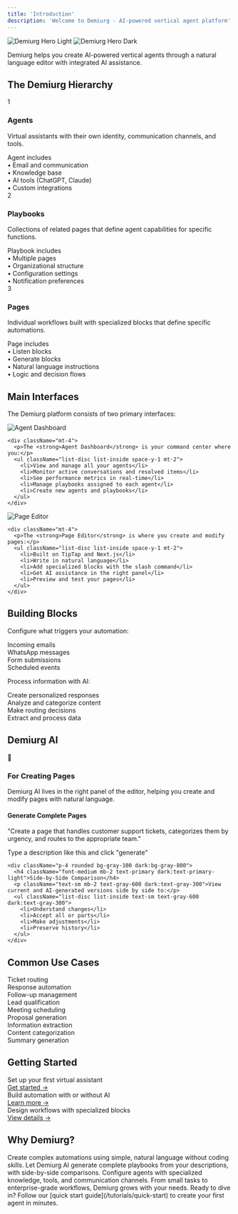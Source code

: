 ```yaml
---
title: 'Introduction'
description: 'Welcome to Demiurg - AI-powered vertical agent platform'
---
```


<img
  className="block dark:hidden rounded-lg shadow-sm"
  src="/images/hero-light.png"
  alt="Demiurg Hero Light"
/>
<img
  className="hidden dark:block rounded-lg shadow-sm"
  src="/images/hero-dark.png"
  alt="Demiurg Hero Dark"
/>

<Note>
  Demiurg helps you create AI-powered vertical agents through a natural language editor with integrated AI assistance.
</Note>

## The Demiurg Hierarchy

<div className="grid grid-cols-1 gap-6 mb-6">
  <Card>
    <div className="flex items-center space-x-2 mb-2">
      <div className="w-6 h-6 flex items-center justify-center bg-primary/20 dark:bg-primary/30 rounded-full">
        <span className="text-primary dark:text-primary-light text-sm">1</span>
      </div>
      <h3 className="text-lg font-medium">Agents</h3>
    </div>
    <p className="mb-3 text-gray-600 dark:text-gray-300 text-sm">Virtual assistants with their own identity, communication channels, and tools.</p>
    <div className="text-xs font-medium uppercase text-gray-500 dark:text-gray-400 mb-2">Agent includes</div>
    <div className="space-y-2 text-sm">
      <div className="flex items-center">
        <span className="mr-2">•</span> Email and communication
      </div>
      <div className="flex items-center">
        <span className="mr-2">•</span> Knowledge base
      </div>
      <div className="flex items-center">
        <span className="mr-2">•</span> AI tools (ChatGPT, Claude)
      </div>
      <div className="flex items-center">
        <span className="mr-2">•</span> Custom integrations
      </div>
    </div>
  </Card>
  
  <Card>
    <div className="flex items-center space-x-2 mb-2">
      <div className="w-6 h-6 flex items-center justify-center bg-primary/20 dark:bg-primary/30 rounded-full">
        <span className="text-primary dark:text-primary-light text-sm">2</span>
      </div>
      <h3 className="text-lg font-medium">Playbooks</h3>
    </div>
    <p className="mb-3 text-gray-600 dark:text-gray-300 text-sm">Collections of related pages that define agent capabilities for specific functions.</p>
    <div className="text-xs font-medium uppercase text-gray-500 dark:text-gray-400 mb-2">Playbook includes</div>
    <div className="space-y-2 text-sm">
      <div className="flex items-center">
        <span className="mr-2">•</span> Multiple pages
      </div>
      <div className="flex items-center">
        <span className="mr-2">•</span> Organizational structure
      </div>
      <div className="flex items-center">
        <span className="mr-2">•</span> Configuration settings
      </div>
      <div className="flex items-center">
        <span className="mr-2">•</span> Notification preferences
      </div>
    </div>
  </Card>
  
  <Card>
    <div className="flex items-center space-x-2 mb-2">
      <div className="w-6 h-6 flex items-center justify-center bg-primary/20 dark:bg-primary/30 rounded-full">
        <span className="text-primary dark:text-primary-light text-sm">3</span>
      </div>
      <h3 className="text-lg font-medium">Pages</h3>
    </div>
    <p className="mb-3 text-gray-600 dark:text-gray-300 text-sm">Individual workflows built with specialized blocks that define specific automations.</p>
    <div className="text-xs font-medium uppercase text-gray-500 dark:text-gray-400 mb-2">Page includes</div>
    <div className="space-y-2 text-sm">
      <div className="flex items-center">
        <span className="mr-2">•</span> Listen blocks
      </div>
      <div className="flex items-center">
        <span className="mr-2">•</span> Generate blocks
      </div>
      <div className="flex items-center">
        <span className="mr-2">•</span> Natural language instructions
      </div>
      <div className="flex items-center">
        <span className="mr-2">•</span> Logic and decision flows
      </div>
    </div>
  </Card>
</div>

## Main Interfaces

The Demiurg platform consists of two primary interfaces:

<Tabs>
  <Tab title="Agent Dashboard">
    <Frame>
      <img src="/images/agent-dashboard.png" alt="Agent Dashboard" className="rounded-lg" />
    </Frame>
    
    <div className="mt-4">
      <p>The <strong>Agent Dashboard</strong> is your command center where you:</p>
      <ul className="list-disc list-inside space-y-1 mt-2">
        <li>View and manage all your agents</li>
        <li>Monitor active conversations and resolved items</li>
        <li>See performance metrics in real-time</li>
        <li>Manage playbooks assigned to each agent</li>
        <li>Create new agents and playbooks</li>
      </ul>
    </div>
  </Tab>
  
  <Tab title="Page Editor">
    <Frame>
      <img src="/images/page-editor.png" alt="Page Editor" className="rounded-lg" />
    </Frame>
    
    <div className="mt-4">
      <p>The <strong>Page Editor</strong> is where you create and modify pages:</p>
      <ul className="list-disc list-inside space-y-1 mt-2">
        <li>Built on TipTap and Next.js</li>
        <li>Write in natural language</li>
        <li>Add specialized blocks with the slash command</li>
        <li>Get AI assistance in the right panel</li>
        <li>Preview and test your pages</li>
      </ul>
    </div>
  </Tab>
</Tabs>

## Building Blocks

<CardGroup cols={2}>
  <Card title="Listen Blocks" icon="ear-listen">
    <p className="mb-3 text-sm">Configure what triggers your automation:</p>
    <div className="space-y-2">
      <div className="px-3 py-2 rounded bg-gray-100 dark:bg-gray-800 text-sm">Incoming emails</div>
      <div className="px-3 py-2 rounded bg-gray-100 dark:bg-gray-800 text-sm">WhatsApp messages</div>
      <div className="px-3 py-2 rounded bg-gray-100 dark:bg-gray-800 text-sm">Form submissions</div>
      <div className="px-3 py-2 rounded bg-gray-100 dark:bg-gray-800 text-sm">Scheduled events</div>
    </div>
  </Card>
  
  <Card title="Generate Blocks" icon="sparkles">
    <p className="mb-3 text-sm">Process information with AI:</p>
    <div className="space-y-2">
      <div className="px-3 py-2 rounded bg-gray-100 dark:bg-gray-800 text-sm">Create personalized responses</div>
      <div className="px-3 py-2 rounded bg-gray-100 dark:bg-gray-800 text-sm">Analyze and categorize content</div>
      <div className="px-3 py-2 rounded bg-gray-100 dark:bg-gray-800 text-sm">Make routing decisions</div>
      <div className="px-3 py-2 rounded bg-gray-100 dark:bg-gray-800 text-sm">Extract and process data</div>
    </div>
  </Card>
</CardGroup>

## Demiurg AI

<Card>
  <div className="flex items-start space-x-4 mb-4">
    <div className="text-3xl">🧠</div>
    <div>
      <h3 className="font-medium text-lg">For Creating Pages</h3>
      <p className="text-sm mt-1 text-gray-600 dark:text-gray-300">Demiurg AI lives in the right panel of the editor, helping you create and modify pages with natural language.</p>
    </div>
  </div>
  
  <div className="grid grid-cols-1 md:grid-cols-2 gap-4">
    <div className="p-4 rounded bg-gray-100 dark:bg-gray-800">
      <h4 className="font-medium mb-2 text-primary dark:text-primary-light">Generate Complete Pages</h4>
      <div className="p-3 rounded bg-white dark:bg-gray-700 mb-2 text-sm italic border border-gray-200 dark:border-gray-600">
        "Create a page that handles customer support tickets, categorizes them by urgency, and routes to the appropriate team."
      </div>
      <p className="text-xs text-gray-500 dark:text-gray-400">Type a description like this and click "generate"</p>
    </div>
    
    <div className="p-4 rounded bg-gray-100 dark:bg-gray-800">
      <h4 className="font-medium mb-2 text-primary dark:text-primary-light">Side-by-Side Comparison</h4>
      <p className="text-sm mb-2 text-gray-600 dark:text-gray-300">View current and AI-generated versions side by side to:</p>
      <ul className="list-disc list-inside text-sm text-gray-600 dark:text-gray-300">
        <li>Understand changes</li>
        <li>Accept all or parts</li>
        <li>Make adjustments</li>
        <li>Preserve history</li>
      </ul>
    </div>
  </div>
</Card>

## Common Use Cases

<CardGroup cols={3}>
  <Card title="Customer Support" icon="headset">
    <div className="space-y-2 mt-2">
      <div className="px-3 py-2 text-xs rounded bg-gray-100 dark:bg-gray-800">Ticket routing</div>
      <div className="px-3 py-2 text-xs rounded bg-gray-100 dark:bg-gray-800">Response automation</div>
      <div className="px-3 py-2 text-xs rounded bg-gray-100 dark:bg-gray-800">Follow-up management</div>
    </div>
  </Card>
  <Card title="Sales Automation" icon="shopping-cart">
    <div className="space-y-2 mt-2">
      <div className="px-3 py-2 text-xs rounded bg-gray-100 dark:bg-gray-800">Lead qualification</div>
      <div className="px-3 py-2 text-xs rounded bg-gray-100 dark:bg-gray-800">Meeting scheduling</div>
      <div className="px-3 py-2 text-xs rounded bg-gray-100 dark:bg-gray-800">Proposal generation</div>
    </div>
  </Card>
  <Card title="Document Processing" icon="file-lines">
    <div className="space-y-2 mt-2">
      <div className="px-3 py-2 text-xs rounded bg-gray-100 dark:bg-gray-800">Information extraction</div>
      <div className="px-3 py-2 text-xs rounded bg-gray-100 dark:bg-gray-800">Content categorization</div>
      <div className="px-3 py-2 text-xs rounded bg-gray-100 dark:bg-gray-800">Summary generation</div>
    </div>
  </Card>
</CardGroup>

## Getting Started

<Steps>
  <Step title="Create an Agent">
    <div className="text-sm text-gray-600 dark:text-gray-300 mb-3">Set up your first virtual assistant</div>
    <a href="/tutorials/quick-start" className="text-primary dark:text-primary-light text-sm font-medium hover:underline">Get started →</a>
  </Step>
  <Step title="Create Playbooks">
    <div className="text-sm text-gray-600 dark:text-gray-300 mb-3">Build automation with or without AI</div>
    <a href="/playbooks/overview" className="text-primary dark:text-primary-light text-sm font-medium hover:underline">Learn more →</a>
  </Step>
  <Step title="Create Pages">
    <div className="text-sm text-gray-600 dark:text-gray-300 mb-3">Design workflows with specialized blocks</div>
    <a href="/pages/overview" className="text-primary dark:text-primary-light text-sm font-medium hover:underline">View details →</a>
  </Step>
</Steps>

## Why Demiurg?

<CardGroup cols={2}>
  <Card title="Natural Language Automation">
    Create complex automations using simple, natural language without coding skills.
  </Card>
  <Card title="AI-Powered Creation">
    Let Demiurg AI generate complete playbooks from your descriptions, with side-by-side comparisons.
  </Card>
  <Card title="Versatile Agents">
    Configure agents with specialized knowledge, tools, and communication channels.
  </Card>
  <Card title="Ready to Scale">
    From small tasks to enterprise-grade workflows, Demiurg grows with your needs.
  </Card>
</CardGroup>

<Check>
  Ready to dive in? Follow our [quick start guide](/tutorials/quick-start) to create your first agent in minutes.
</Check>